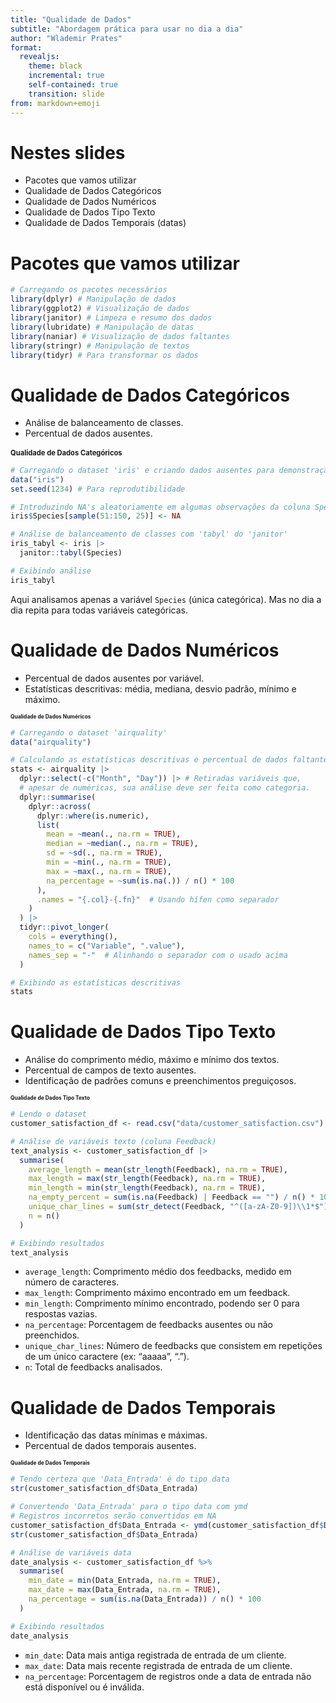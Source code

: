 ```yaml
---
title: "Qualidade de Dados"
subtitle: "Abordagem prática para usar no dia a dia"
author: "Wlademir Prates"
format:
  revealjs: 
    theme: black
    incremental: true
    self-contained: true
    transition: slide
from: markdown+emoji
---
```


# Nestes slides {data-background-color="#E7AD52"}

- Pacotes que vamos utilizar
- Qualidade de Dados Categóricos
- Qualidade de Dados Numéricos
- Qualidade de Dados Tipo Texto
- Qualidade de Dados Temporais (datas) 

# Pacotes que vamos utilizar

```r
# Carregando os pacotes necessários
library(dplyr) # Manipulação de dados
library(ggplot2) # Visualização de dados
library(janitor) # Limpeza e resumo dos dados
library(lubridate) # Manipulação de datas
library(naniar) # Visualização de dados faltantes
library(stringr) # Manipulação de textos
library(tidyr) # Para transformar os dados
```

# Qualidade de Dados Categóricos {data-background-color="#006837"}

- Análise de balanceamento de classes.
- Percentual de dados ausentes.

## Qualidade de Dados Categóricos {style="font-size:.8em"}

```r
# Carregando o dataset 'iris' e criando dados ausentes para demonstração
data("iris")
set.seed(1234) # Para reprodutibilidade

# Introduzindo NA's aleatoriamente em algumas observações da coluna Species
iris$Species[sample(51:150, 25)] <- NA 

# Análise de balanceamento de classes com 'tabyl' do 'janitor'
iris_tabyl <- iris |> 
  janitor::tabyl(Species)

# Exibindo análise
iris_tabyl
```

Aqui analisamos apenas a variável `Species` (única categórica). Mas no dia a dia repita para todas variáveis categóricas.

# Qualidade de Dados Numéricos {data-background-color="#006837"}

- Percentual de dados ausentes por variável.
- Estatísticas descritivas: média, mediana, desvio padrão, mínimo e máximo.

## Qualidade de Dados Numéricos {style="font-size:.6em"}

```r
# Carregando o dataset 'airquality'
data("airquality")

# Calculando as estatísticas descritivas e percentual de dados faltantes
stats <- airquality |>
  dplyr::select(-c("Month", "Day")) |> # Retiradas variáveis que,
  # apesar de numéricas, sua análise deve ser feita como categoria.
  dplyr::summarise(
    dplyr::across(
      dplyr::where(is.numeric),
      list(
        mean = ~mean(., na.rm = TRUE),
        median = ~median(., na.rm = TRUE),
        sd = ~sd(., na.rm = TRUE),
        min = ~min(., na.rm = TRUE),
        max = ~max(., na.rm = TRUE),
        na_percentage = ~sum(is.na(.)) / n() * 100
      ),
      .names = "{.col}-{.fn}"  # Usando hífen como separador
    )
  ) |>
  tidyr::pivot_longer(
    cols = everything(), 
    names_to = c("Variable", ".value"), 
    names_sep = "-"  # Alinhando o separador com o usado acima
  )

# Exibindo as estatísticas descritivas
stats
```

# Qualidade de Dados Tipo Texto {data-background-color="#006837"}

- Análise do comprimento médio, máximo e mínimo dos textos.
- Percentual de campos de texto ausentes.
- Identificação de padrões comuns e preenchimentos preguiçosos.

## Qualidade de Dados Tipo Texto {style="font-size:.6em"}

```r
# Lendo o dataset
customer_satisfaction_df <- read.csv("data/customer_satisfaction.csv")

# Análise de variáveis texto (coluna Feedback)
text_analysis <- customer_satisfaction_df |>
  summarise(
    average_length = mean(str_length(Feedback), na.rm = TRUE),
    max_length = max(str_length(Feedback), na.rm = TRUE),
    min_length = min(str_length(Feedback), na.rm = TRUE),
    na_empty_percent = sum(is.na(Feedback) | Feedback == "") / n() * 100,
    unique_char_lines = sum(str_detect(Feedback, "^([a-zA-Z0-9])\\1*$"), na.rm = TRUE),
    n = n()
  )

# Exibindo resultados
text_analysis
```


- `average_length`: Comprimento médio dos feedbacks, medido em número de caracteres.
- `max_length`: Comprimento máximo encontrado em um feedback.
- `min_length`: Comprimento mínimo encontrado, podendo ser 0 para respostas vazias.
- `na_percentage`: Porcentagem de feedbacks ausentes ou não preenchidos.
- `unique_char_lines`: Número de feedbacks que consistem em repetições de um único caractere (ex: "aaaaa", ".").
- `n`: Total de feedbacks analisados.

# Qualidade de Dados Temporais {data-background-color="#006837"}

- Identificação das datas mínimas e máximas.
- Percentual de dados temporais ausentes.

## Qualidade de Dados Temporais {style="font-size:.6em"}
```r
# Tendo certeza que 'Data_Entrada' é do tipo data
str(customer_satisfaction_df$Data_Entrada)
```

```r
# Convertendo 'Data_Entrada' para o tipo data com ymd
# Registros incorretos serão convertidos em NA
customer_satisfaction_df$Data_Entrada <- ymd(customer_satisfaction_df$Data_Entrada)
str(customer_satisfaction_df$Data_Entrada)
```

```r
# Análise de variáveis data
date_analysis <- customer_satisfaction_df %>%
  summarise(
    min_date = min(Data_Entrada, na.rm = TRUE),
    max_date = max(Data_Entrada, na.rm = TRUE),
    na_percentage = sum(is.na(Data_Entrada)) / n() * 100
  )

# Exibindo resultados
date_analysis
```

- `min_date`: Data mais antiga registrada de entrada de um cliente.
- `max_date`: Data mais recente registrada de entrada de um cliente.
- `na_percentage`: Porcentagem de registros onde a data de entrada não está disponível ou é inválida.


